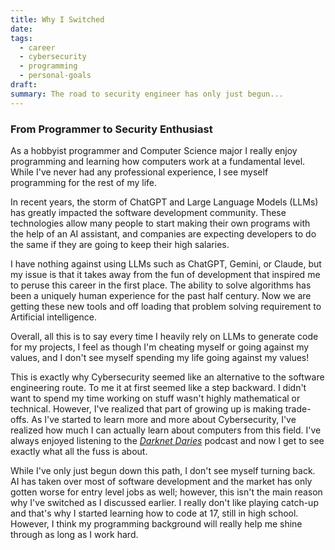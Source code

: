 ```yaml
---
title: Why I Switched
date: 
tags:
  - career
  - cybersecurity
  - programming
  - personal-goals
draft: 
summary: The road to security engineer has only just begun...
---
```


### From Programmer to Security Enthusiast

As a hobbyist programmer and Computer Science major I really enjoy programming and learning how computers work at a fundamental level. While I've never had any professional experience, I see myself programming for the rest of my life.

In recent years, the storm of ChatGPT and Large Language Models (LLMs) has greatly impacted the software development community. These technologies allow many people to start making their own programs with the help of an AI assistant, and companies are expecting developers to do the same if they are going to keep their high salaries.

I have nothing against using LLMs such as ChatGPT, Gemini, or Claude, but my issue is that it takes away from the fun of development that inspired me to peruse this career in the first place. The ability to solve algorithms has been a uniquely human experience for the past half century. Now we are getting these new tools and off loading that problem solving requirement to Artificial intelligence.

Overall, all this is to say every time I heavily rely on LLMs to generate code for my projects, I feel as though I'm cheating myself or going against my values, and I don't see myself spending my life going against my values!

This is exactly why Cybersecurity seemed like an alternative to the software engineering route. To me it at first seemed like a step backward. I didn't want to spend my time working on stuff wasn't highly mathematical or technical. However, I've realized that part of growing up is making trade-offs. As I've started to learn more and more about Cybersecurity, I've realized how much I can actually learn about computers from this field. I've always enjoyed listening to the [*Darknet Daries*](https://darknetdiaries.com/episode/) podcast and now I get to see exactly what all the fuss is about.

While I've only just begun down this path, I don't see myself turning back. AI has taken over most of software development and the market has only gotten worse for entry level jobs as well; however, this isn't the main reason why I've switched as I discussed earlier. I really don't like playing catch-up and that's why I started learning how to code at 17, still in high school. However, I think my programming background will really help me shine through as long as I work hard.
